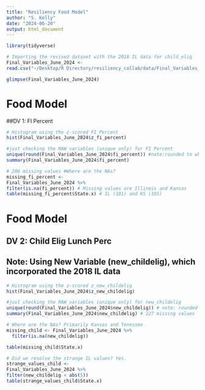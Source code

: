 ```yaml
---
title: "Resiliency Food Model"
author: "S. Kelly"
date: "2024-06-20"
output: html_document
---
```



```r
library(tidyverse)
```

```r
# Importing the revised dataset with the 2018 IL data for child_elig
Final_Variables_June_2024 <-
read.csv("~/Desktop/R Directory/resiliency_collab/data/Final_Variables_June_2024.csv")

glimpse(Final_Variables_June_2024)
```

# Food Model
##DV 1: FI Percent

```r
# Histogram using the z-scored FI Percent
hist(Final_Variables_June_2024$z_fi_percent)
```

```r
#just checking the RAW variables (unique only) for FI Percent
unique(round(Final_Variables_June_2024$fi_percent)) #note:rounded to whole for quicker checks
summary(Final_Variables_June_2024$fi_percent)
```

```r
# 206 missing values #Where are the NAs?
missing_fi_percent <-
Final_Variables_June_2024 %>% 
filter(is.na(fi_percent)) # Missing values are Illinois and Kansas
table(missing_fi_percent$State.x) # IL (101) and KS (105)
```

# Food Model
## DV 2: Child Elig Lunch Perc
## Note: Using New Variable (new_childelig), which incorporated the 2018 IL data
```r
# Histogram using the z-scored z_new_childelig
hist(Final_Variables_June_2024$z_new_childelig)
```

```r
#just checking the RAW variables (unique only) for new_childelig
unique(round(Final_Variables_June_2024$new_childelig)) # note: rounded to whole for quicker checks
summary(Final_Variables_June_2024$new_childelig) # 227 missing values
```

```r
# Where are the NAs? Primarily Kansas and Tenessee
missing_child <- Final_Variables_June_2024 %>% 
  filter(is.na(new_childelig)) 

table(missing_child$State.x)
```

```r
# Did we resolve the strange IL values? Yes.  
strange_values_child <-
Final_Variables_June_2024 %>% 
filter(new_childelig < abs(5))
table(strange_values_child$State.x)
```